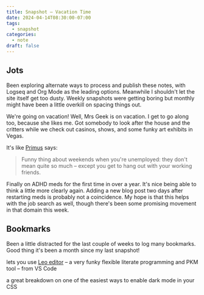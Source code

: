 ```yaml
---
title: Snapshot – Vacation Time
date: 2024-04-14T08:30:00-07:00
tags:
  - snapshot
categories:
  - note
draft: false
---
```


## Jots

Been exploring alternate ways to process and publish these notes, with Logseq
and Org Mode as the leading options. Meanwhile I shouldn't let the site itself
get too dusty. Weekly snapshots were getting boring but monthly might have been
a little overkill on spacing things out.

We're going on vacation! Well, Mrs Geek is on vacation. I get to go along too,
because she likes me. Got somebody to look after the house and the critters
while we check out casinos, shows, and some funky art exhibits in Vegas.

It's like [Primus](https://song.link/i/927512016) says:

> Funny thing about weekends when you're unemployed: they don't mean quite so
> much – except you get to hang out with your working friends.

Finally on ADHD meds for the first time in over a year. It's nice being able to
think a little more clearly again. Adding a new blog post two days after
restarting meds is probably not a coincidence. My hope is that this helps with
the job search as well, though there's been some promising movement in that
domain this week.


## Bookmarks

Been a little distracted for the last couple of weeks to log many bookmarks.
Good thing it's been a month since my last snapshot!

<Bookmark
  href="https://github.com/boltex/leointeg"
  title="boltex/leointeg">
lets you use [Leo editor](https://leo-editor.github.io/leo-editor/) – a very funky flexible literate programming and PKM tool – from VS Code
</Bookmark>

<Bookmark
  href="https://weblog.anniegreens.lol/2024/04/what-ive-learned-about-css-color-scheme-and-system-color"
  title="Apple Annie’s Weblog · What I've learned about CSS `color-scheme` and friends.">
a great breakdown on one of the easiest ways to enable dark mode in your CSS
</Bookmark>
